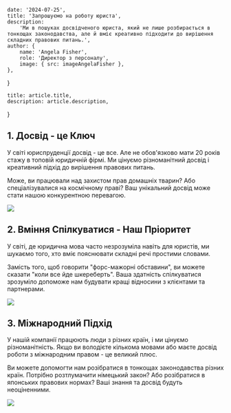 
    date: '2024-07-25',
    title: 'Запрошуємо на роботу юриста',
    description:
        'Ми в пошуках досвідченого юриста, який не лише розбирається в тонкощах законодавства, але й вміє креативно підходити до вирішення складних правових питань.',
    author: {
        name: 'Angela Fisher',
        role: 'Директор з персоналу',
        image: { src: imageAngelaFisher },
    },
}

    title: article.title,
    description: article.description,
}

## 1. Досвід - це Ключ

У світі юриспруденції досвід - це все. Але не обов'язково мати 20 років стажу в топовій юридичній фірмі. Ми цінуємо різноманітний досвід і креативний підхід до вирішення правових питань.

Може, ви працювали над захистом прав домашніх тварин? Або спеціалізувалися на космічному праві? Ваш унікальний досвід може стати нашою конкурентною перевагою.

![](./typewriter.jpg)

## 2. Вміння Спілкуватися - Наш Пріоритет

У світі, де юридична мова часто незрозуміла навіть для юристів, ми шукаємо того, хто вміє пояснювати складні речі простими словами.

Замість того, щоб говорити "форс-мажорні обставини", ви можете сказати "коли все йде шкереберть". Ваша здатність спілкуватися зрозуміло допоможе нам будувати кращі відносини з клієнтами та партнерами.

![](./magnifying-glass.jpg)

## 3. Міжнародний Підхід

У нашій компанії працюють люди з різних країн, і ми цінуємо різноманітність. Якщо ви володієте кількома мовами або маєте досвід роботи з міжнародним правом - це великий плюс.

Ви можете допомогти нам розібратися в тонкощах законодавства різних країн. Потрібно розтлумачити німецький закон? Або розібратися в японських правових нормах? Ваші знання та досвід будуть неоціненними.

![](./everyday-english.jpg)
